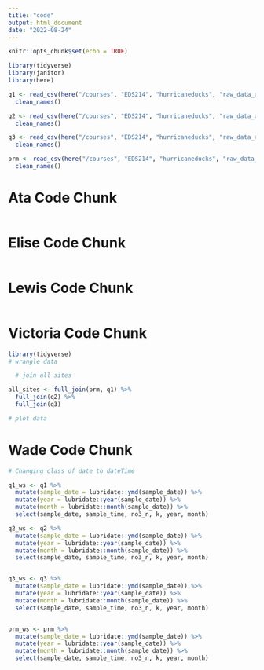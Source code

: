 ```yaml
---
title: "code"
output: html_document
date: "2022-08-24"
---
```


```r
knitr::opts_chunk$set(echo = TRUE)

library(tidyverse)
library(janitor)
library(here)

q1 <- read_csv(here("/courses", "EDS214", "hurricaneducks", "raw_data_all", "QuebradaCuenca1-Bisley.csv"), na = "-9999") %>%
  clean_names()

q2 <- read_csv(here("/courses", "EDS214", "hurricaneducks", "raw_data_all", "QuebradaCuenca2-Bisley.csv"), na = "-9999") %>%
  clean_names()

q3 <- read_csv(here("/courses", "EDS214", "hurricaneducks", "raw_data_all", "QuebradaCuenca3-Bisley.csv"), na = "-9999") %>%
  clean_names()

prm <- read_csv(here("/courses", "EDS214", "hurricaneducks", "raw_data_all", "RioMameyesPuenteRoto.csv"), na = "-9999") %>%
  clean_names()
```



# Ata Code Chunk

```r

```



# Elise Code Chunk

```r

```



# Lewis Code Chunk

```r

```



# Victoria Code Chunk

```r

library(tidyverse)
# wrangle data

  # join all sites

all_sites <- full_join(prm, q1) %>% 
  full_join(q2) %>% 
  full_join(q3)

# plot data 

```



# Wade Code Chunk

```r

# Changing class of date to dateTime

q1_ws <- q1 %>% 
  mutate(sample_date = lubridate::ymd(sample_date)) %>% 
  mutate(year = lubridate::year(sample_date)) %>% 
  mutate(month = lubridate::month(sample_date)) %>% 
  select(sample_date, sample_time, no3_n, k, year, month)

q2_ws <- q2 %>% 
  mutate(sample_date = lubridate::ymd(sample_date)) %>% 
  mutate(year = lubridate::year(sample_date)) %>% 
  mutate(month = lubridate::month(sample_date)) %>% 
  select(sample_date, sample_time, no3_n, k, year, month)


q3_ws <- q3 %>% 
  mutate(sample_date = lubridate::ymd(sample_date)) %>% 
  mutate(year = lubridate::year(sample_date)) %>%
  mutate(month = lubridate::month(sample_date)) %>% 
  select(sample_date, sample_time, no3_n, k, year, month)


prm_ws <- prm %>% 
  mutate(sample_date = lubridate::ymd(sample_date)) %>% 
  mutate(year = lubridate::year(sample_date)) %>% 
  mutate(month = lubridate::month(sample_date)) %>% 
  select(sample_date, sample_time, no3_n, k, year, month)



```






